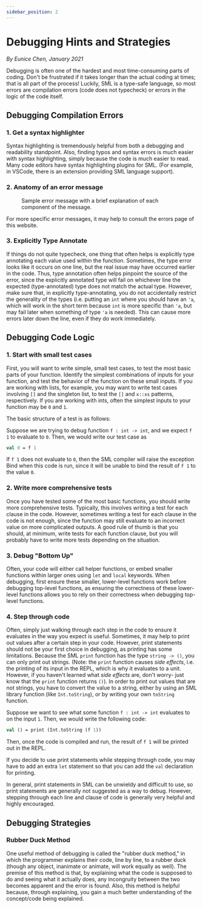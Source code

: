 ```yaml
---
sidebar_position: 2
---
```



# Debugging Hints and Strategies

_By Eunice Chen, January 2021_

Debugging is often one of the hardest and most time-consuming parts of coding. Don't be frustrated if it takes longer than the actual coding at times; that is all part of the process! Luckily, SML is a type-safe language, so most errors are compilation errors (code does not typecheck) or errors in the logic of the code itself.

## Debugging Compilation Errors

### 1. Get a syntax highlighter

Syntax highlighting is tremendously helpful from both a debugging and readability standpoint. Also, finding typos and syntax errors is much easier with syntax highlighting, simply because the code is much easier to read. Many code editors have syntax highlighting plugins for SML. (For example, in VSCode, there is an extension providing SML language support).

### 2. Anatomy of an error message


<Figure img={errors} alt="Instructions" idx={1}>
  Sample error message with a brief explanation of each component of the
  message.
</Figure>

For more specific error messages, it may help to consult the errors page of this website.

### 3. Explicitly Type Annotate

If things do not quite typecheck, one thing that often helps is explicitly type annotating each value used within the function. Sometimes, the type error looks like it occurs on one line, but the real issue may have occurred earlier in the code. Thus, type annotation often helps pinpoint the source of the error, since the explicitly annotated type will fail on whichever line the expected (type-annotated) type does not match the actual type. However, make sure that, in explicitly type-annotating, you do not accidentally restrict the generality of the types (i.e. putting an `int` where you should have an `'a`, which will work in the short term because `int` is more specific than `'a`, but may fail later when something of type `'a` is needed). This can cause more errors later down the line, even if they do work immediately.

## Debugging Code Logic

### 1. Start with small test cases

First, you will want to write simple, small test cases, to test the most basic parts of your function. Identify the simplest combinations of inputs for your function, and test the behavior of the function on these small inputs. If you are working with lists, for example, you may want to write test cases involving `[]` and the singleton list, to test the `[]` and `x::xs` patterns, respectively. If you are working with ints, often the simplest inputs to your function may be `0` and `1`.

The basic structure of a test is as follows:

Suppose we are trying to debug function `f : int -> int`, and we expect `f 1` to evaluate to `0`. Then, we would write our test case as

```sml
val 0 = f 1
```

If `f 1` does not evaluate to `0`, then the SML compiler will raise the exception Bind when this code is run, since it will be unable to bind the result of `f 1` to the value `0`.

### 2. Write more comprehensive tests

Once you have tested some of the most basic functions, you should write more comprehensive tests. Typically, this involves writing a test for each clause in the code. However, sometimes writing a test for each clause in the code is not enough, since the function may still evaluate to an incorrect value on more complicated outputs. A good rule of thumb is that you should, at minimum, write tests for each function clause, but you will probably have to write more tests depending on the situation.

### 3. Debug "Bottom Up"

Often, your code will either call helper functions, or embed smaller functions within larger ones using `let` and `local` keywords. When debugging, first ensure these smaller, lower-level functions work before debugging top-level functions, as ensuring the correctness of these lower-level functions allows you to rely on their correctness when debugging top-level functions.

### 4. Step through code

Often, simply just walking through each step in the code to ensure it evaluates in the way you expect is useful. Sometimes, it may help to print out values after a certain step in your code. However, print statements should not be your first choice in debugging, as printing has some limitations. Because the SML `print` function has the type `string -> ()`, you can only print out strings. (Note: the `print` function causes _side effects_, i.e. the printing of its input in the REPL, which is why it evaluates to a unit. However, if you haven't learned what _side effects_ are, don't worry- just know that the `print` function returns `()`). In order to print out values that are not strings, you have to convert the value to a string, either by using an SML library function (like `Int.toString`), or by writing your own `toString` function.

Suppose we want to see what some function `f : int -> int` evaluates to on the input `1`. Then, we would write the following code:

```sml
val () = print (Int.toString (f 1))
```

Then, once the code is compiled and run, the result of `f 1` will be printed out in the REPL.

If you decide to use print statements while stepping through code, you may have to add an extra `let` statement so that you can add the `val` declaration for printing.

In general, print statements in SML can be unwieldy and difficult to use, so print statements are generally not suggested as a way to debug. However, stepping through each line and clause of code is generally very helpful and highly encouraged.

## Debugging Strategies

### Rubber Duck Method

One useful method of debugging is called the "rubber duck method," in which the programmer explains their code, line by line, to a rubber duck (though any object, inanimate or animate, will work equally as well). The premise of this method is that, by explaining what the code is supposed to do and seeing what it actually does, any incongruity between the two becomes apparent and the error is found. Also, this method is helpful because, through explaining, you gain a much better understanding of the concept/code being explained.
